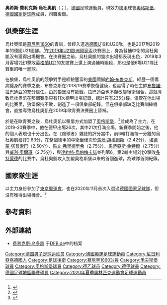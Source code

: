 {{short description|德国足球运动员}}
{{Expand language|1=en|time=2021-03-06T12:10:38+00:00}}
{{noteTA
|G1=football
|G2=德甲
|T=zh-hans:菲利克斯·乌多凯;zh-tw:費利克斯·烏杜奧凱;zh-hk:菲歷斯·烏杜奧凱;
|1=zh-hans:乌多凯;zh-tw:烏杜奧凱;zh-hk:烏杜奧凱;
|2=zh-hans:菲利克斯;zh-tw:費利克斯;zh-hk:菲歷斯·烏杜奧凱;
}}
{{Infobox football biography
| name           = 費利克斯·烏杜奧凱<br>''Felix Uduokhai''
| fullname       = Ohis Felix Uduokhai<ref>{{cite web |url=https://www.bundesliga.com/en/bundesliga/player/felix-uduokhai/profile |title=Ohis Felix Uduokhai |website=[[德甲联赛|德甲联赛]]官网 |publisher=[[德国足球甲级联赛|德甲]] |access-date=2020-11-06 |archive-url=https://web.archive.org/web/20210506223927/https://www.bundesliga.com/en/bundesliga/player/felix-uduokhai/profile |archive-date=2021-05-06 |dead-url=no }}</ref>
| image          =
| caption        =
| height         = 1.92 m
| birth_date     = {{Birth date and age|1997|9|9}}
| birth_place    = {{GER}}[[安娜貝格-布赫霍爾茨|安娜貝格-布赫霍爾茨]]
| position       = [[後衛_(足球)|后卫]]
| currentclub    = [[奧格斯堡足球俱樂部|奧格斯堡]]
| clubnumber     = 19
| youthyears1    =
| youthclubs1    = 安娜贝格09体育
| youthyears2    = 
| youthclubs2    = [[厄爾士山脈奧厄足球俱樂部|奧厄]]
| youthyears3    = 2008–2016
| youthclubs3    = [[1860慕尼黑|1860慕尼黑]]
| years1         = 2015–2016
| clubs1         = [[1860慕尼黑II|1860慕尼黑预备队]]
| caps1          = 5
| goals1         = 0
| years2         = 2016–2017
| clubs2         = [[1860慕尼黑|1860慕尼黑]]
| caps2          = 21
| goals2         = 1
| years3         = 2017–2020
| clubs3         = [[狼堡足球俱樂部|狼堡]]
| caps3          = 30
| goals3         = 1
| years4         = 2019–2020
| clubs4         = → [[奧格斯堡足球俱樂部|奧格斯堡]]
| caps4          = 26
| goals4         = 1
| years5         = 2020–
| clubs5         = [[奧格斯堡足球俱樂部|奧格斯堡]]
| caps5          = 23
| goals5         = 1
| nationalyears1 = 2015
| nationalteam1  = [[德國青年國家足球隊|德國U-19]]
| nationalcaps1  = 1
| nationalgoals1 = 0
| nationalyears2 = 2016–2018
| nationalteam2  = [[德國20歲以下國家足球隊|德國U-20]]
| nationalcaps2  = 3
| nationalgoals2 = 0
| nationalyears3 = 2018–2019
| nationalteam3  = [[德國21歲以下國家足球隊|德國U-21]]
| nationalcaps3  = 6
| nationalgoals3 = 1
| pcupdate       = 2020年7月1日
| ntupdate       = 2019年3月26日
| medaltemplates = 
{{MedalCompetition|[[U21歐洲國家盃|U21歐洲國家盃]]}}
{{Medal|RU|[[2019年U21歐洲國家盃|2019]]|}}
}}

'''奥希斯·費利克斯·烏杜奧凱'''（{{lang-de|Ohis Felix Uduokhai}}；{{Bd|1997年|9月9日||}}），[[德國|德國]]足球運動員，現效力[[德甲|德甲]]球會[[奧格斯堡足球俱樂部|奧格斯堡]]，[[德國國家足球隊|德國國家足球隊]]成員，司職後衛。

==俱樂部生涯==
烏杜奧凱是[[慕尼黑1860|慕尼黑1860]]的青訓，曾經入選過[[德國|德國]]U19和U20隊，也是2017到2019年的德國U21國腳。<ref>{{cite web|url=http://www.bild.de/sport/fussball/1860-muenchen/kapitaen-aigner-lobt-uduokhai-47623202.bild.html|title=Mit 18 feste Größe in der Löwen-Abwehr? - Kapitän Aigner lobt Uduokhai: "Der packt das!"|publisher=|access-date=2021-03-28|archive-date=2018-12-02|archive-url=https://web.archive.org/web/20181202070743/https://www.bild.de/sport/fussball/1860-muenchen/kapitaen-aigner-lobt-uduokhai-47623202.bild.html|dead-url=no}}</ref>在[[2019年U21歐洲國家盃|2019年U21歐洲國家盃]]決賽圈上，身為替補中衛的烏杜奧凱沒有獲得出場機會。在決賽圈之前，烏杜奧凱的幾次出場都表現出色，2019年3月客場2比1擊敗[[英格蘭U21|英格蘭U21]]的友誼賽上還上演過補時絕殺，那也是他6場U21隊比賽里的唯一進球。

在狼堡，烏杜奧凱的競爭對手是經驗豐富的[[美國|美國]]國腳[[約翰·布魯克斯|約翰·布魯克斯]]。經歷一個傷病纏身的賽季之後，布魯克斯在2018/19賽季恢復健康，也贏得了時任主帥[[布魯諾·拉巴迪亞|布魯諾·拉巴迪亞]]的充分信任。由於狼堡沒有歐戰，拉巴迪亞也不願改變後衛組合，這就導致烏杜奧凱在那個賽季只有11次德甲出場記錄，總計只有235分鐘。儘管在他出場的比賽里，狼堡保持不敗，創造了一項俱樂部紀錄，但在俱樂部缺乏比賽訓練機會，直接導致烏杜奧凱在2019年歐青賽決賽圈上替補。

於是在歐青賽之後，烏杜奧凱以租借方式加盟了[[奧格斯堡足球俱樂部|奧格斯堡]]，<ref>{{cite news |url=https://www.vfl-wolfsburg.de/en/news-detail/news-detail/detail/news/uduokhai-joins-augsburg/ |title=Udokhai joins Augsburg |publisher=vfl-wolfsburg.de |date=28 August 2019 |accessdate=28 August 2019 |archive-date=2021-01-18 |archive-url=https://web.archive.org/web/20210118143548/https://www.vfl-wolfsburg.de/en/news-detail/news-detail/detail/news/uduokhai-joins-augsburg/ |dead-url=no }}</ref>並成為了主力。在2019-20賽季中，他在德甲出場26次，其中21次打滿全場。新賽季開始之後，他的個人表現也十分出色。在《踢球者》雜誌的評分當中，前6輪打滿每一分鐘的烏杜奧凱獲評2.83分，在整個德甲的中衛里僅次於[[馬茨·胡梅爾斯|馬茨·胡梅爾斯]]（2.42分）、[[埃德蒙·塔普索巴|埃德蒙·塔普索巴]]（2.50分）、[[馬文·弗里德里希|馬文·弗里德里希]]（2.75分）、[[馬蒂亞斯·金特爾|馬蒂亞斯·金特爾]]（2.75分）與[[威利·奧爾班|威利·奧爾班]]（2.75分），與[[達約特·烏帕梅卡諾|達約特·烏帕梅卡諾]]並列第6。第2輪主場2比0擊敗[[多特蒙德足球俱樂部|多特蒙德]]的比賽中，烏杜奧凱攻入加盟奧格斯堡以來的首個進球，為球隊首開紀錄。

==國家隊生涯==
以主力身份參加了[[東京奧運會|東京奧運會]]，也在2020年11月首次入選過[[德國國家足球隊|德國國家足球隊]]，但沒有獲得出場機會。<ref>{{cite web|url=https://www.dfb.de/news/detail/tripleheader-guendogan-und-sane-zurueck-max-und-uduokhai-neu-221508/|title=Tripleheader: Gündogan und Sané zurück, Max und Uduokhai neu|trans-title=Tripleheader: Gündogan und Sané zurück, Max und Uduokhai new|date=6 November 2020|website=dfb.de|publisher=[[German_Football_Association|DFB]]|language=de|accessdate=6 November 2020}}</ref>

==參考資料==
{{reflist}}

==外部連結==
*[https://www.dfb.de/datencenter/personen/ohis-felix-uduokhai/spieler 费利克斯·乌多凯] {{Wayback|url=https://www.dfb.de/datencenter/personen/ohis-felix-uduokhai/spieler |date=20201205181315 }}于[[德国足球协会|DFB.de]]中的档案

{{奧格斯堡球員名單}}

{{DEFAULTSORT:Uduokhai, Ohis Felix}}
[[Category:德国男子足球运动员|Category:德国男子足球运动员]]
[[Category:德國奧運足球運動員|Category:德國奧運足球運動員]]
[[Category:尼日利亞裔德國人|Category:尼日利亞裔德國人]]
[[Category:足球後衛|Category:足球後衛]]
[[Category:慕尼黑1860球員|Category:慕尼黑1860球員]]
[[Category:禾夫斯堡球員|Category:禾夫斯堡球員]]
[[Category:奧格斯堡球員|Category:奧格斯堡球員]]
[[Category:德乙球员|Category:德乙球员]]
[[Category:德甲球員|Category:德甲球員]]
[[Category:德國足球地區聯賽球員|Category:德國足球地區聯賽球員]]
[[Category:2020年夏季奧林匹克運動會足球運動員|Category:2020年夏季奧林匹克運動會足球運動員]]